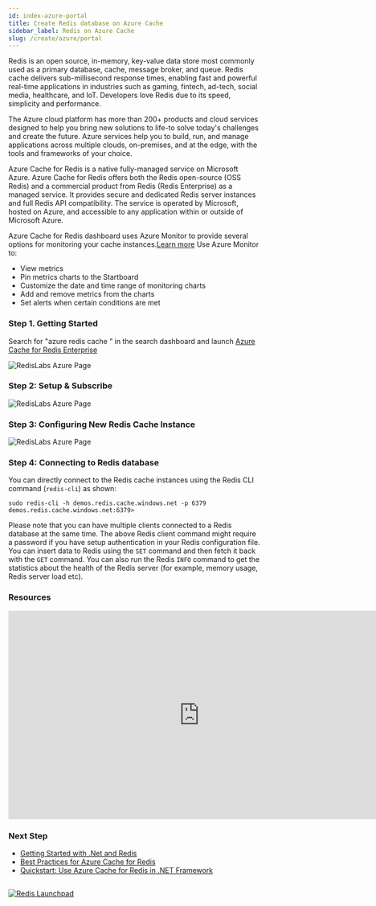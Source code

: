 ```yaml
---
id: index-azure-portal
title: Create Redis database on Azure Cache
sidebar_label: Redis on Azure Cache
slug: /create/azure/portal
---
```


Redis is an open source, in-memory, key-value data store most commonly used as a primary database, cache, message broker, and queue. Redis cache delivers sub-millisecond response times, enabling fast and powerful real-time applications in industries such as gaming, fintech, ad-tech, social media, healthcare, and IoT. Developers love Redis due to its speed, simplicity and performance.

The Azure cloud platform has more than 200+ products and cloud services designed to help you bring new solutions to life-to solve today's challenges and create the future. Azure services help you to build, run, and manage applications across multiple clouds, on-premises, and at the edge, with the tools and frameworks of your choice.


Azure Cache for Redis is a native fully-managed service on Microsoft Azure. Azure Cache for Redis offers both the Redis open-source (OSS Redis) and a commercial product from Redis (Redis Enterprise) as a managed service. It provides secure and dedicated Redis server instances and full Redis API compatibility. The service is operated by Microsoft, hosted on Azure, and accessible to any application within or outside of Microsoft Azure. 

Azure Cache for Redis dashboard uses Azure Monitor to provide several options for monitoring your cache instances.[Learn more](https://docs.microsoft.com/en-us/azure/azure-monitor/insights/redis-cache-insights-overview)
Use Azure Monitor to:

- View metrics
- Pin metrics charts to the Startboard
- Customize the date and time range of monitoring charts
- Add and remove metrics from the charts
- Set alerts when certain conditions are met

### Step 1. Getting Started 


Search for "azure redis cache " in the search dashboard and launch  [Azure Cache for Redis Enterprise](https://portal.azure.com)


![RedisLabs Azure Page](azure7.png) 


### Step 2: Setup & Subscribe

![RedisLabs Azure Page](azure6.png)


### Step 3: Configuring New Redis Cache Instance

![RedisLabs Azure Page](azure5.png)




### Step 4: Connecting to Redis database

You can directly connect to the Redis cache instances using the Redis CLI command (`redis-cli`) as shown:

```
sudo redis-cli -h demos.redis.cache.windows.net -p 6379
demos.redis.cache.windows.net:6379>
```
Please note that you can have multiple clients connected to a Redis database at the same time. The above Redis client command might require a password if you have setup authentication in your Redis configuration file. You can insert data to Redis using the `SET` command and then fetch it back with the `GET` command. You can also run the Redis `INFO` command to get the statistics about the health  of the Redis server (for example, memory usage, Redis server load etc).
### Resources

<div class="text--center">
<iframe width="760" height="415" src="https://www.youtube.com/embed/t6XQHsKFMKQ" title="YouTube video player" frameborder="0" allow="accelerometer; autoplay; clipboard-write; encrypted-media; gyroscope; picture-in-picture" allowfullscreen></iframe>
</div>


### Next Step

- [Getting Started with .Net and Redis](/develop/dotnet/)
- [Best Practices for Azure Cache for Redis](https://docs.microsoft.com/en-in/azure/azure-cache-for-redis/cache-best-practices)
- [Quickstart: Use Azure Cache for Redis in .NET Framework](https://docs.microsoft.com/en-us/azure/azure-cache-for-redis/cache-dotnet-how-to-use-azure-redis-cache)

##

<div>
<a href="https://launchpad.redis.com" target="_blank" rel="noopener" className="link"> <img src="/img/launchpad.png"  className="thumb" loading="lazy" alt="Redis Launchpad" /></a>
</div>
